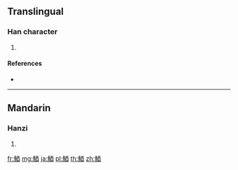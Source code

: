 {{character info/new}}
==Translingual==

===Han character===
{{Han char|rn=195|rad=魚|as=07|sn=18|four=|canj=NFMCW}}

# {{defn|Han|sort=魚07}}

====References====
* {{Han ref|kx=1471.080|dkj=46173|dj=2003.290|hdz=74690.120|uh=9BC2|ud=39874}}

----

==Mandarin==

===Hanzi===
{{cmn-hanzi|pin=[[s]] (su)|wg=<sup>u</sup>}}

# {{defn|lang=cmn|sort=魚07}}

[[fr:鯂]]
[[mg:鯂]]
[[ja:鯂]]
[[pl:鯂]]
[[th:鯂]]
[[zh:鯂]]